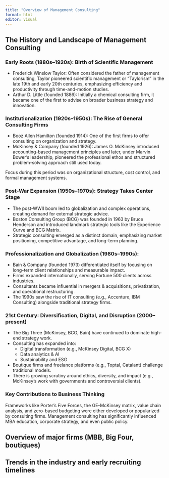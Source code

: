 ```yaml
---
title: "Overview of Management Consulting"
format: html
editor: visual
---
```


## The History and Landscape of Management Consulting

### Early Roots (1880s–1920s): Birth of Scientific Management

- Frederick Winslow Taylor: Often considered the father of management consulting, Taylor pioneered scientific management or "Taylorism" in the late 19th and early 20th centuries, emphasizing efficiency and productivity through time-and-motion studies.
- Arthur D. Little (founded 1886): Initially a chemical consulting firm, it became one of the first to advise on broader business strategy and innovation.

### Institutionalization (1920s–1950s): The Rise of General Consulting Firms
- Booz Allen Hamilton (founded 1914): One of the first firms to offer consulting on organization and strategy.
- McKinsey & Company (founded 1926): James O. McKinsey introduced accounting-based management principles and later, under Marvin Bower’s leadership, pioneered the professional ethos and structured problem-solving approach still used today.

Focus during this period was on organizational structure, cost control, and formal management systems.

### Post-War Expansion (1950s–1970s): Strategy Takes Center Stage

- The post-WWII boom led to globalization and complex operations, creating demand for external strategic advice.
- Boston Consulting Group (BCG) was founded in 1963 by Bruce Henderson and introduced landmark strategic tools like the Experience Curve and BCG Matrix.
- Strategic consulting emerged as a distinct domain, emphasizing market positioning, competitive advantage, and long-term planning.

### Professionalization and Globalization (1980s–1990s):
- Bain & Company (founded 1973) differentiated itself by focusing on long-term client relationships and measurable impact.
- Firms expanded internationally, serving Fortune 500 clients across industries.
- Consultants became influential in mergers & acquisitions, privatization, and operational restructuring.
- The 1990s saw the rise of IT consulting (e.g., Accenture, IBM Consulting) alongside traditional strategy firms.

### 21st Century: Diversification, Digital, and Disruption (2000–present)

- The Big Three (McKinsey, BCG, Bain) have continued to dominate high-end strategy work.
- Consulting has expanded into:
    - Digital transformation (e.g., McKinsey Digital, BCG X)
    - Data analytics & AI
    - Sustainability and ESG
- Boutique firms and freelance platforms (e.g., Toptal, Catalant) challenge traditional models.
- There is growing scrutiny around ethics, diversity, and impact (e.g., McKinsey’s work with governments and controversial clients).

### Key Contributions to Business Thinking

Frameworks like Porter’s Five Forces, the GE-McKinsey matrix, value chain analysis, and zero-based budgeting were either developed or popularized by consulting firms.
Management consulting has significantly influenced MBA education, corporate strategy, and even public policy.

## Overview of major firms (MBB, Big Four, boutiques)

## Trends in the industry and early recruiting timelines
